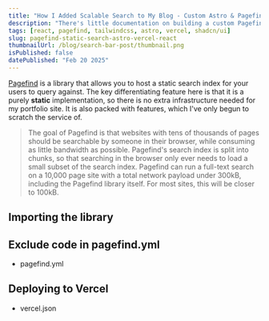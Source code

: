 ```yaml
---
title: "How I Added Scalable Search to My Blog - Custom Astro & Pagefind Implementation"
description: "There's little documentation on building a custom Pagefind UI for an Astro site — so I figured I'd share my process. In this post, I'll walk you through setting it up, customizing the UI with React, and deploying it to Vercel - plus the challenges I ran into and how I solved them."
tags: [react, pagefind, tailwindcss, astro, vercel, shadcn/ui]
slug: pagefind-static-search-astro-vercel-react
thumbnailUrl: /blog/search-bar-post/thumbnail.png
isPublished: false
datePublished: "Feb 20 2025"
---
```


[Pagefind](https://pagefind.app/) is a library that allows you to host a static search index for your users to query against. The key differentiating feature here is that it is a purely **static** implementation, so there is no extra infrastructure needed for my portfolio site. It is also packed with features, which I've only begun to scratch the service of.

> The goal of Pagefind is that websites with tens of thousands of pages should be searchable by someone in their browser, while consuming as little bandwidth as possible. Pagefind's search index is split into chunks, so that searching in the browser only ever needs to load a small subset of the search index. Pagefind can run a full-text search on a 10,000 page site with a total network payload under 300kB, including the Pagefind library itself. For most sites, this will be closer to 100kB.

## Importing the library

## Exclude code in pagefind.yml

- pagefind.yml

## Deploying to Vercel

- vercel.json

